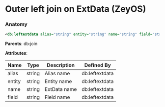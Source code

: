 # Outer left join on ExtData (ZeyOS)

### Anatomy

```xml
<db:leftextdata alias="string" entity="string" name="string" field="string"/>
```

**Parents**: db:join

**Attributes**:

| Name | Type | Description | Defined By |
| ---- | ---- | ----------- | ---------- |
| alias | string | Alias name | db:leftextdata |
| entity | string | Entity name | db:leftextdata |
| name | string | ExtData name | db:leftextdata |
| field | string | Field name | db:leftextdata |


